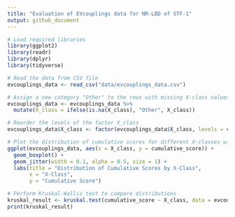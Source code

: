 ```yaml
---
title: "Evaluation of EVcouplings data for NR-LBD of STF-1"
output: github_document
---
```


```r
# Load required libraries
library(ggplot2)
library(readr)
library(dplyr)
library(tidyverse)

# Read the data from CSV file
evcouplings_data <- read_csv("data/evcouplings_data.csv")

# Assign a new category "Other" to the rows with missing X-class values
evcouplings_data <- evcouplings_data %>%
  mutate(X_class = ifelse(is.na(X_class), "Other", X_class))

# Reorder the levels of the factor X_class
evcouplings_data$X_class <- factor(evcouplings_data$X_class, levels = c("CMD", "UMD", "Missing"))

# Plot the distribution of cumulative scores for different X-classes with data points overlaid
ggplot(evcouplings_data, aes(x = X_class, y = cumulative_score)) +
  geom_boxplot() +
  geom_jitter(width = 0.1, alpha = 0.5, size = 1) +
  labs(title = "Distribution of Cumulative Scores by X-Class",
       x = "X-Class",
       y = "Cumulative Score")

# Perform Kruskal-Wallis test to compare distributions
kruskal_result <- kruskal.test(cumulative_score ~ X_class, data = evcouplings_data)
print(kruskal_result)
```


